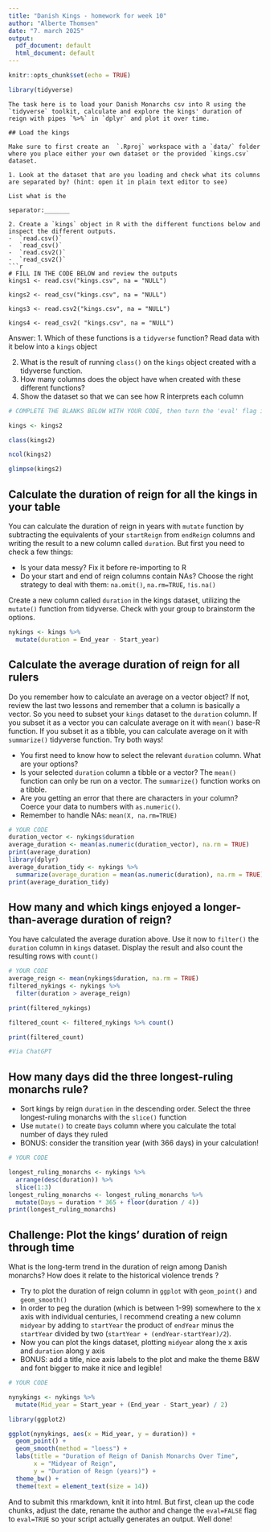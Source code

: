 ```yaml
---
title: "Danish Kings - homework for week 10"
author: "Alberte Thomsen"
date: "7. march 2025"
output:
  pdf_document: default
  html_document: default
---
```

```r
knitr::opts_chunk$set(echo = TRUE)
```

 
```r
library(tidyverse)
```

```
The task here is to load your Danish Monarchs csv into R using the `tidyverse` toolkit, calculate and explore the kings' duration of reign with pipes `%>%` in `dplyr` and plot it over time.

## Load the kings

Make sure to first create an  `.Rproj` workspace with a `data/` folder where you place either your own dataset or the provided `kings.csv` dataset. 

1. Look at the dataset that are you loading and check what its columns are separated by? (hint: open it in plain text editor to see)

List what is the

separator:_______  

2. Create a `kings` object in R with the different functions below and inspect the different outputs.
-  `read.csv()`
-  `read_csv()`
-  `read.csv2()` 
-  `read_csv2()`
```r
# FILL IN THE CODE BELOW and review the outputs
kings1 <- read.csv("kings.csv", na = "NULL")

kings2 <- read_csv("kings.csv", na = "NULL")

kings3 <- read.csv2("kings.csv", na = "NULL")

kings4 <- read_csv2( "kings.csv", na = "NULL")
```
Answer: 
1. Which of these functions is a `tidyverse` function? Read data with it below into a `kings` object

2. What is the result of running `class()` on the `kings` object created with a tidyverse function.
3. How many columns does the object have when created with these different functions?
4. Show the dataset so that we can see how R interprets each column

```r
# COMPLETE THE BLANKS BELOW WITH YOUR CODE, then turn the 'eval' flag in this chunk to TRUE.

kings <- kings2

class(kings2)

ncol(kings2)

glimpse(kings2)

```

## Calculate the duration of reign for all the kings in your table
You can calculate the duration of reign in years with `mutate` function by subtracting the equivalents of your `startReign` from `endReign` columns and writing the result to a new column called `duration`. But first you need to check a few things:

* Is your data messy? Fix it before re-importing to R
* Do your start and end of reign columns contain NAs? Choose the right strategy to deal with them: `na.omit()`, `na.rm=TRUE`, `!is.na()`


Create a new column called  `duration` in the kings dataset, utilizing the `mutate()` function from tidyverse. Check with your group to brainstorm the options.


```r
nykings <- kings %>% 
  mutate(duration = End_year - Start_year)
```


## Calculate the average duration of reign for all rulers
Do you remember how to calculate an average on a vector object? If not, review the last two lessons and remember that a column is basically a vector. So you need to subset your `kings` dataset to the `duration` column. If you subset it as a vector you can calculate average on it with `mean()` base-R function. If you subset it as a tibble, you can calculate average on it with `summarize()` tidyverse function. Try both ways!

* You first need to know how to select the relevant `duration` column. What are your options?
* Is your selected `duration` column a tibble or a vector? The `mean()` function can only be run on a vector. The `summarize()` function works on a tibble.
* Are you getting an error that there are characters in your column? Coerce your data to numbers with `as.numeric()`.
* Remember to handle NAs: `mean(X, na.rm=TRUE)`


```r
# YOUR CODE
duration_vector <- nykings$duration
average_duration <- mean(as.numeric(duration_vector), na.rm = TRUE)
print(average_duration)
library(dplyr)
average_duration_tidy <- nykings %>%
  summarize(average_duration = mean(as.numeric(duration), na.rm = TRUE))
print(average_duration_tidy)
```

## How many and which kings enjoyed a longer-than-average duration of reign?

You have calculated the average duration above. Use it now to `filter()` the `duration` column in  `kings` dataset. Display the result and also  count the resulting rows with `count()`

```r
# YOUR CODE
average_reign <- mean(nykings$duration, na.rm = TRUE)
filtered_nykings <- nykings %>%
  filter(duration > average_reign)

print(filtered_nykings)

filtered_count <- filtered_nykings %>% count()

print(filtered_count)

#Via ChatGPT

```
## How many days did the three longest-ruling monarchs rule? 

* Sort kings by reign `duration` in the descending order. Select the three longest-ruling monarchs with the `slice()` function
* Use `mutate()` to create `Days` column where you calculate the total number of days they ruled
* BONUS: consider the transition year (with 366 days) in your calculation!

```r
# YOUR CODE

longest_ruling_monarchs <- nykings %>%
  arrange(desc(duration)) %>%
  slice(1:3)
longest_ruling_monarchs <- longest_ruling_monarchs %>%
  mutate(Days = duration * 365 + floor(duration / 4))
print(longest_ruling_monarchs)
```


## Challenge: Plot the kings' duration of reign through time

What is the long-term trend in the duration of reign among Danish monarchs? How does it relate to the historical violence trends ? 

* Try to plot the duration of reign column in `ggplot` with `geom_point()` and  `geom_smooth()`
* In order to peg the duration (which is between 1-99) somewhere to the x axis with individual centuries, I recommend creating a new column `midyear` by adding to `startYear` the product of `endYear` minus the `startYear` divided by two (`startYear + (endYear-startYear)/2`).
* Now you can plot the kings dataset, plotting `midyear` along the x axis and `duration` along y axis
* BONUS: add a title, nice axis labels to the plot and make the theme B&W and font bigger to make it nice and legible!

```r
# YOUR CODE

nynykings <- nykings %>%
  mutate(Mid_year = Start_year + (End_year - Start_year) / 2)

library(ggplot2)

ggplot(nynykings, aes(x = Mid_year, y = duration)) +
  geom_point() +
  geom_smooth(method = "loess") +
  labs(title = "Duration of Reign of Danish Monarchs Over Time",
       x = "Midyear of Reign",
       y = "Duration of Reign (years)") +
  theme_bw() +
  theme(text = element_text(size = 14))

```

And to submit this rmarkdown, knit it into html. But first, clean up the code chunks, adjust the date, rename the author and change the `eval=FALSE` flag to `eval=TRUE` so your script actually generates an output.
Well done!


